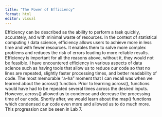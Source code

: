 ```yaml
---
title: "The Power of Efficiency"
format: html
editor: visual
---
```


<div>

Efficiency can be described as the ability to perform a task quickly, accurately, and with minimal waste of resources. In the context of statistical computing / data science, efficiency allows users to achieve more in less time and with fewer resources. It enables them to solve more complex problems and reduces the risk of errors leading to more reliable results. Efficiency is important for all the reasons above, without it, they would not be feasible. I have encountered efficiency in various aspects of data science such as having tools that allow us to reduce our code so that no lines are repeated, slightly faster processing times, and better readability of code. The most memorable "a-ha" moment that I can recall was when we learned about the across() function. Prior to learning across(), functions would have had to be repeated several times across the desired inputs. However, across() allowed us to condense and decrease the processing time of our code. Shortly after, we would learn about the map() functions which condensed our code even more and allowed us to do much more. This progression can be seen in Lab 7.

</div>

